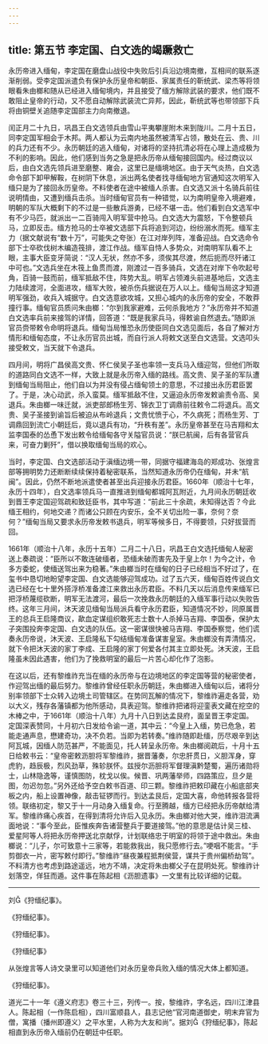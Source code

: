 ```yaml
---
---
---
```

title: 第五节 李定国、白文选的竭蹶救亡
---




永历帝进入缅甸，李定国在磨盘山战役中失败后引兵沿边境南撤，互相间的联系逐渐削弱。受李定国派遣负有保护永历皇帝和朝臣、家属责任的靳统武、梁杰等将领眼看朱由榔和随从已经进入缅甸境内，并且接受了缅方解除武装的要求，他们既不敢阻止皇帝的行动，又不愿自动解除武装流亡异邦，因此，靳统武等也带领部下兵将由铜壁关追随李定国部主力向南撤退。

闰正月二十九日，巩昌王白文选领兵由雪山平夷攀崖附木来到陇川。二月十五日，同李定国军相会于木邦。两人都认为云南内地虽然被清军占领，散处在云、贵、川的兵力还有不少。永历朝廷的逃入缅甸，对诸将的坚持抗清必将在心理上造成极为不利的影响。因此，他们感到当务之急是把永历帝从缅甸接回国内。经过商议以后，由白文选先领兵进至磨整、雍会，这里已是缅境地区。由于天气炎热，白文选命令部下卸甲解鞍，在树阴下休息，派出两名使者找寻缅甸地方官通知这次明军入缅只是为了接回永历皇帝。不料使者在途中被缅人杀害。白文选又派十名骑兵前往说明情由，又遭到缅兵击杀。当时缅甸官员有一种错觉，以为南明皇帝入境避难，明朝的军队大概剩下的不过是一些散兵游勇，已经不堪一击。他们看到白文选军中有不少马匹，就派出一二百骑闯入明军营中抢马。白文选大为震怒，下令整顿兵马，立即反击。缅方抢马的士卒被文选部下兵将追到河边，纷纷溺水而死。缅军主力（据文献说有“数十万”，可能失之夸张）在江对岸列阵，准备迎战。白文选命令部下士卒砍伐树木编造筏排，渡江作战。缅军自恃人多势众，对南明军队看不上眼，主事大臣变牙简说：“汉人无状，然亦不多，须俟其尽渡，然后扼而尽歼诸江中可也。”文选兵坐在木筏上鱼贯而渡，刚渡过一百多骑兵，文选在对岸下令吹起号角，百骑一鼓而前，缅军抵敌不住，阵势大乱。明军占领滩头前进基地后，文选主力陆续渡河，全面进攻，缅军大败，被杀伤兵据说在万人以上。缅甸当局这才知道明军强劲，收兵入城据守。白文选意欲攻城，又担心城内的永历帝的安全，不敢莽撞行事。缅甸官员质问朱由榔：“尔到我家避难，云何杀我地方？”永历帝并不知道白文选率兵前来接驾的详情，回答道：“既是我家兵马，得敕谕自然退去。”随即派官员赍带敕令命明将退兵。缅甸当局惟恐永历使臣同白文选见面后，各自了解对方情形和缅甸态度，不让永历官员出城，而自行派人将敕文送至白文选营。文选叩头接受敕文，当天就下令退兵。

四月间，明将广昌侯高文贵、怀仁侯吴子圣也率领一支兵马入缅迎驾，但他们所取的道路同白文选不一样，大致上就是永历帝入缅的路线。高文贵、吴子圣的军队遭到缅甸当局阻止，他们自以为并没有侵占缅甸领土的意思，不过接出永历君臣罢了。于是，决心动武，杀入蛮莫。缅军抵敌不住，又逼迫永历帝发敕谕责令高、吴退兵。朱由榔一味迁就，派吏部郎杨生芳、锦衣卫丁调鼎前往敕令二将退兵。高文贵、吴子圣接到谕旨后被迫从布岭退兵；文贵忧愤于心，不久病死；而杨生芳、丁调鼎回到流亡小朝廷后，竟以退兵有功，“升秩有差”。永历皇帝甚至在马吉翔和太监李国泰的怂恿下发出敕令给缅甸各守关隘官员说：“朕已航闽，后有各营官兵来，可奋力剿歼”，借以换取缅甸当局的欢心。

当时，李定国、白文选部活动于滇缅边境一带，同据守福建海岛的郑成功、张煌言部等拥明势力还断断续续保持着秘密联系，当然知道永历帝仍在缅甸，并未“航闽”。因此，仍然不断地派遣使者甚至出兵迎接永历君臣。1660年（顺治十七年，永历十四年），白文选率领兵马一直推进到缅甸都城阿瓦附近，九月间永历朝廷收到晋王李定国迎驾疏和致廷臣书，其中写道：“前此三十余疏，未知得达否？今此缅王相约，何地交递？而诸公只顾在内安乐，全不关切出险一事，奈何？奈何？”缅甸当局又要求永历帝发敕书退兵，明军等候多日，不得要领，只好拔营而回。

1661年（顺治十八年，永历十五年）二月二十八日，巩昌王白文选托缅甸人秘密送上奏疏说：“臣所以不敢连破缅者，恐缅未破而害先及于皇上尔！为今之计，令多方委蛇，使缅送驾出来为稳著。”朱由榔当时在缅甸的日子已经相当不好过了，在玺书中恳切地盼望李定国、白文选能够迎驾成功。过了五六天，缅甸百姓传说白文选已经在七十里外搭浮桥准备渡江来救出永历君臣。不料几天以后消息传来缅军已把浮桥蔑缆砍断，明军无法渡河，最后一次挽救永历朝廷的入缅军事行动以失败告终。这年三月间，沐天波见缅甸当局派兵看守永历君臣，知道情况不妙，同原属晋王的总兵王启隆商议，歃血定谋组织敢死志士数十人杀掉马吉翔、李国泰，保护太子突围投奔李定国、白文选的队伍。这一密谋很快被马吉翔、李国泰察觉，他们谎奏永历帝说，沐天波、王启隆私下勾结缅甸准备谋害皇室。朱由榔没有弄清情况，就下令把沐天波的家丁李成、王启隆的家丁何爱各付其主立即处死。沐天波，王启隆虽未因此遇害，他们为了挽救明室的最后一片苦心却化作了泡影。

在这以后，还有黎维祚充当在缅的永历帝与在边境地区的李定国等营的秘密使者，作迎驾出缅的最后努力。黎维祚曾经任职永历朝廷，朱由榔进入缅甸以后，诸将分别率领部下士众转入边境土司管辖区。在势同瓦解的情况下，黎维祚遍走各营，劝以大义，残存各藩镇都为他所感动，具表迎驾。黎维祚把诸将迎銮表文藏在挖空的木棒之中，于1661年（顺治十八年）九月十八日到达孟艮府，面呈晋王李定国。定国深表赞同，十月初六日发给令谕一道，其中云：“今皇上入缅，势已危急，若能走通声息，懋建奇功，决不负若。当即为若转奏。”维祚随即赴缅，历尽艰辛到达阿瓦城，因缅人防范甚严，不能面见，托人转呈永历帝。朱由榔阅疏后，十月十五日给敕书云：“皇帝密敕沥胆将军黎维祚，据晋藩奏，尔忠肝贯日，义胆浑身，穿虎豹，趋辰极，烈风劲草，殊轸朕怀。兹授尔沥胆将军督理滇黔楚蜀，遍历诸勋将士，山林隐逸等，谨慎图防，枕戈以俟。候晋、巩两藩举师，四路策应，旦夕是图，勿迟勿忽。”另外还给予空白敕书百道、印三颗。黎维祚把敕印藏在小船底部夹板之内，船上设置神像，敲击钲锣而行。到达孟艮后，定国大喜，命他转报各营将领。联络初定，黎又于十一月动身入缅复命。行至腾越，缅方已经把永历帝献给清军。黎维祚痛心疾首，在得到清将允许后入见永历。朱由榔对他大哭，维祚泪流满面地说：“事今至此，臣惟疾奔告诸营整兵于要道接驾。”他的意思是估计吴三桂、爱星阿等人将把永历帝押送北京献俘，计划联络忠于明室的将领于途中救出。朱由榔说：“儿子，尔可致意十三家等，若能救我出，我只愿修行去。”哽咽不能言。“手剪御衣一片，密写敕付即行。”黎维祚“昼夜兼程抵荆侯营，谋共于贵州偏桥劫驾”。不料清方也考虑到路途遥远，地方不靖，决定将朱由榔父子在昆明处死。黎维祚计划落空，佯狂而遁。这件事在陈起相《沥胆遗事》一文里有比较详细的记载。



* * *



刘《狩缅纪事》。 ​​​​​​​​​



《狩缅纪事》。 ​​​​​​​​​



《狩缅纪事》。 ​​​​​​​​​



《狩缅纪事》 ​​​​​​​​​



从张煌言等人诗文录里可以知道他们对永历皇帝兵败入缅的情况大体上都知道。 ​​​​​​​​​



《狩缅纪事》。 ​​​​​​​​​



 道光二十一年《遵义府志》卷三十三，列传一。按，黎维祚，字名远，四川江津县人。陈起相（一作陈启相），四川富顺县人，县志记他“官河南道御史，明末弃官为僧，寓播（播州即遵义）之平水里，人称为大友和尚”。据刘《狩缅纪事》，陈起相直到永历帝入缅前仍在朝廷中任职。 ​​​​​​​​​